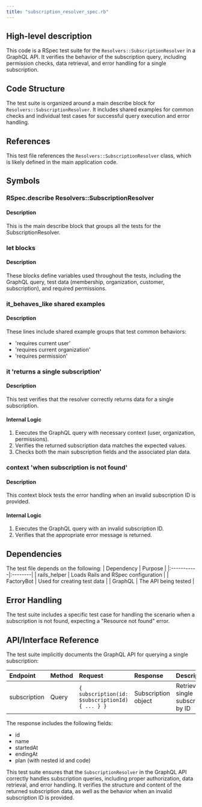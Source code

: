 ```yaml
---
title: "subscription_resolver_spec.rb"
---
```


## High-level description
This code is a RSpec test suite for the `Resolvers::SubscriptionResolver` in a GraphQL API. It verifies the behavior of the subscription query, including permission checks, data retrieval, and error handling for a single subscription.

## Code Structure
The test suite is organized around a main describe block for `Resolvers::SubscriptionResolver`. It includes shared examples for common checks and individual test cases for successful query execution and error handling.

## References
This test file references the `Resolvers::SubscriptionResolver` class, which is likely defined in the main application code.

## Symbols

### RSpec.describe Resolvers::SubscriptionResolver
#### Description
This is the main describe block that groups all the tests for the SubscriptionResolver.

### let blocks
#### Description
These blocks define variables used throughout the tests, including the GraphQL query, test data (membership, organization, customer, subscription), and required permissions.

### it_behaves_like shared examples
#### Description
These lines include shared example groups that test common behaviors:
- 'requires current user'
- 'requires current organization'
- 'requires permission'

### it 'returns a single subscription'
#### Description
This test verifies that the resolver correctly returns data for a single subscription.

#### Internal Logic
1. Executes the GraphQL query with necessary context (user, organization, permissions).
2. Verifies the returned subscription data matches the expected values.
3. Checks both the main subscription fields and the associated plan data.

### context 'when subscription is not found'
#### Description
This context block tests the error handling when an invalid subscription ID is provided.

#### Internal Logic
1. Executes the GraphQL query with an invalid subscription ID.
2. Verifies that the appropriate error message is returned.

## Dependencies
The test file depends on the following:
| Dependency | Purpose |
|:-----------|:--------|
| rails_helper | Loads Rails and RSpec configuration |
| FactoryBot | Used for creating test data |
| GraphQL | The API being tested |

## Error Handling
The test suite includes a specific test case for handling the scenario when a subscription is not found, expecting a "Resource not found" error.

## API/Interface Reference
The test suite implicitly documents the GraphQL API for querying a single subscription:

| Endpoint | Method | Request | Response | Description |
|:---------|:-------|:--------|:---------|:------------|
| subscription | Query | `{ subscription(id: $subscriptionId) { ... } }` | Subscription object | Retrieves a single subscription by ID |

The response includes the following fields:
- id
- name
- startedAt
- endingAt
- plan (with nested id and code)

This test suite ensures that the `SubscriptionResolver` in the GraphQL API correctly handles subscription queries, including proper authorization, data retrieval, and error handling. It verifies the structure and content of the returned subscription data, as well as the behavior when an invalid subscription ID is provided.